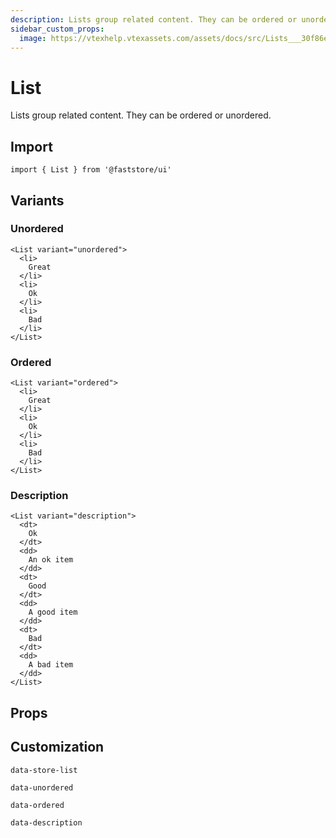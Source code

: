 ```yaml
---
description: Lists group related content. They can be ordered or unordered.
sidebar_custom_props: 
  image: https://vtexhelp.vtexassets.com/assets/docs/src/Lists___30f86e23fa668d02441cd1173fc000a9.png
---
```



# List

Lists group related content. They can be ordered or unordered.

## Import

```tsx
import { List } from '@faststore/ui'
```

## Variants

### Unordered

```tsx live
<List variant="unordered">
  <li>
    Great
  </li>
  <li>
    Ok
  </li>
  <li>
    Bad
  </li>
</List>
```

### Ordered

```tsx live
<List variant="ordered">
  <li>
    Great
  </li>
  <li>
    Ok
  </li>
  <li>
    Bad
  </li>
</List>
```

### Description

```tsx live
<List variant="description">
  <dt>
    Ok
  </dt>
  <dd>
    An ok item
  </dd>
  <dt>
    Good
  </dt>
  <dd>
    A good item
  </dd>
  <dt>
    Bad
  </dt>
  <dd>
    A bad item
  </dd>
</List>
```

## Props

<PropsSection name="List" />

## Customization

`data-store-list`

`data-unordered`

`data-ordered`

`data-description`
